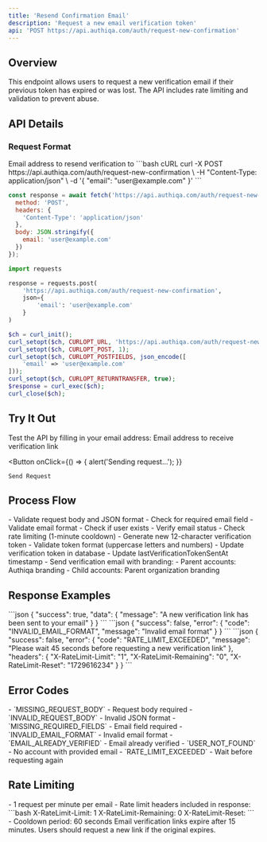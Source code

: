 ```yaml
---
title: 'Resend Confirmation Email'
description: 'Request a new email verification token'
api: 'POST https://api.authiqa.com/auth/request-new-confirmation'
---
```


## Overview

This endpoint allows users to request a new verification email if their previous token has expired or was lost. The API includes rate limiting and validation to prevent abuse.

## API Details

### Request Format

<ParamField body="email" type="string" required>
  Email address to resend verification to
</ParamField>

<RequestExample>
```bash cURL
curl -X POST https://api.authiqa.com/auth/request-new-confirmation \
  -H "Content-Type: application/json" \
  -d '{
    "email": "user@example.com"
  }'
```

```javascript JavaScript
const response = await fetch('https://api.authiqa.com/auth/request-new-confirmation', {
  method: 'POST',
  headers: {
    'Content-Type': 'application/json'
  },
  body: JSON.stringify({
    email: 'user@example.com'
  })
});
```

```python Python
import requests

response = requests.post(
    'https://api.authiqa.com/auth/request-new-confirmation',
    json={
        'email': 'user@example.com'
    }
)
```

```php PHP
$ch = curl_init();
curl_setopt($ch, CURLOPT_URL, 'https://api.authiqa.com/auth/request-new-confirmation');
curl_setopt($ch, CURLOPT_POST, 1);
curl_setopt($ch, CURLOPT_POSTFIELDS, json_encode([
    'email' => 'user@example.com'
]));
curl_setopt($ch, CURLOPT_RETURNTRANSFER, true);
$response = curl_exec($ch);
curl_close($ch);
```
</RequestExample>

## Try It Out

<Note>
Test the API by filling in your email address:
</Note>

<Card>
  <ParamField path="email" placeholder="user@example.com" required>
    Email address to receive verification link
  </ParamField>

  <Expandable title="Headers" defaultOpen>
    <ParamField header="Content-Type" value="application/json" />
  </Expandable>

  <Button
    onClick={() => {
      alert('Sending request...');
    }}
  >
    Send Request
  </Button>
</Card>

## Process Flow

<Steps>
  <Step title="Request Validation">
    - Validate request body and JSON format
    - Check for required email field
    - Validate email format
  </Step>

  <Step title="User Verification">
    - Check if user exists
    - Verify email status
    - Check rate limiting (1-minute cooldown)
  </Step>

  <Step title="Token Generation">
    - Generate new 12-character verification token
    - Validate token format (uppercase letters and numbers)
  </Step>

  <Step title="Email Delivery">
    - Update verification token in database
    - Update lastVerificationTokenSentAt timestamp
    - Send verification email with branding:
      - Parent accounts: Authiqa branding
      - Child accounts: Parent organization branding
  </Step>
</Steps>

## Response Examples

<ResponseField name="200: Success">
```json
{
  "success": true,
  "data": {
    "message": "A new verification link has been sent to your email"
  }
}
```
</ResponseField>

<ResponseField name="400: Invalid Request">
```json
{
  "success": false,
  "error": {
    "code": "INVALID_EMAIL_FORMAT",
    "message": "Invalid email format"
  }
}
```
</ResponseField>

<ResponseField name="429: Rate Limited">
```json
{
  "success": false,
  "error": {
    "code": "RATE_LIMIT_EXCEEDED",
    "message": "Please wait 45 seconds before requesting a new verification link"
  },
  "headers": {
    "X-RateLimit-Limit": "1",
    "X-RateLimit-Remaining": "0",
    "X-RateLimit-Reset": "1729616234"
  }
}
```
</ResponseField>

## Error Codes

<ResponseField name="400 Bad Request">
  - `MISSING_REQUEST_BODY` - Request body required
  - `INVALID_REQUEST_BODY` - Invalid JSON format
  - `MISSING_REQUIRED_FIELDS` - Email field required
  - `INVALID_EMAIL_FORMAT` - Invalid email format
  - `EMAIL_ALREADY_VERIFIED` - Email already verified
</ResponseField>

<ResponseField name="404 Not Found">
  - `USER_NOT_FOUND` - No account with provided email
</ResponseField>

<ResponseField name="429 Too Many Requests">
  - `RATE_LIMIT_EXCEEDED` - Wait before requesting again
</ResponseField>

## Rate Limiting

<Card title="Rate Limits" icon="shield">
  - 1 request per minute per email
  - Rate limit headers included in response:
    ```bash
    X-RateLimit-Limit: 1
    X-RateLimit-Remaining: 0
    X-RateLimit-Reset: <timestamp>
    ```
  - Cooldown period: 60 seconds
</Card>

<Note>
Email verification links expire after 15 minutes. Users should request a new link if the original expires.
</Note>
